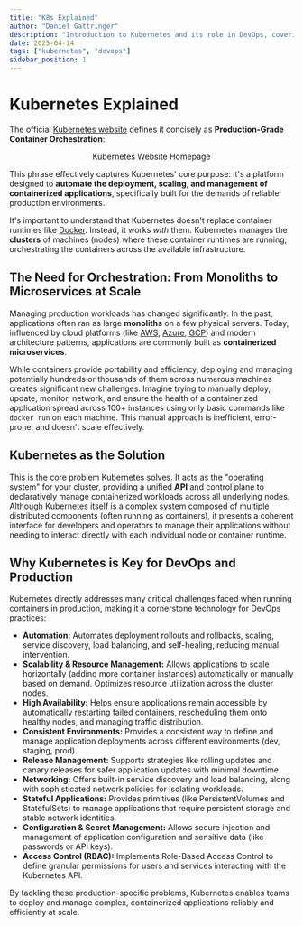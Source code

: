 ```yaml
---
title: "K8s Explained"
author: "Daniel Gattringer"
description: "Introduction to Kubernetes and its role in DevOps, covering container orchestration, benefits, and why it's key for production environments."
date: 2025-04-14
tags: ["kubernetes", "devops"]
sidebar_position: 1
---
```



# Kubernetes Explained

The official [Kubernetes website](https://kubernetes.io) defines it concisely as **Production-Grade Container Orchestration**:

<figure align="center">
<ThemedAsset
  lightSource={require('./assets/k8s-website.png').default}
  darkSource={require('./assets/k8s-website.png').default}
  className="themed-image"
  alt="Screenshot of the Kubernetes.io homepage showing the tagline Production-Grade Container Orchestration" />
  <figcaption>Kubernetes Website Homepage</figcaption>
</figure>

This phrase effectively captures Kubernetes' core purpose: it's a platform designed to **automate the deployment, scaling, and management of containerized applications**, specifically built for the demands of reliable production environments.

It's important to understand that Kubernetes doesn't replace container runtimes like [Docker](../docker/index.mdx). Instead, it works *with* them. Kubernetes manages the **clusters** of machines (nodes) where these container runtimes are running, orchestrating the containers across the available infrastructure.

## The Need for Orchestration: From Monoliths to Microservices at Scale

Managing production workloads has changed significantly. In the past, applications often ran as large **monoliths** on a few physical servers. Today, influenced by cloud platforms (like [AWS](https://aws.amazon.com), [Azure](https://azure.microsoft.com), [GCP](https://cloud.google.com)) and modern architecture patterns, applications are commonly built as **containerized microservices**.

While containers provide portability and efficiency, deploying and managing potentially hundreds or thousands of them across numerous machines creates significant new challenges. Imagine trying to manually deploy, update, monitor, network, and ensure the health of a containerized application spread across 100+ instances using only basic commands like `docker run` on each machine. This manual approach is inefficient, error-prone, and doesn't scale effectively.

## Kubernetes as the Solution

This is the core problem Kubernetes solves. It acts as the "operating system" for your cluster, providing a unified **API** and control plane to declaratively manage containerized workloads across all underlying nodes. Although Kubernetes itself is a complex system composed of multiple distributed components (often running as containers), it presents a coherent interface for developers and operators to manage their applications without needing to interact directly with each individual node or container runtime.

## Why Kubernetes is Key for DevOps and Production

Kubernetes directly addresses many critical challenges faced when running containers in production, making it a cornerstone technology for DevOps practices:

* **Automation:** Automates deployment rollouts and rollbacks, scaling, service discovery, load balancing, and self-healing, reducing manual intervention.
* **Scalability & Resource Management:** Allows applications to scale horizontally (adding more container instances) automatically or manually based on demand. Optimizes resource utilization across the cluster nodes.
* **High Availability:** Helps ensure applications remain accessible by automatically restarting failed containers, rescheduling them onto healthy nodes, and managing traffic distribution.
* **Consistent Environments:** Provides a consistent way to define and manage application deployments across different environments (dev, staging, prod).
* **Release Management:** Supports strategies like rolling updates and canary releases for safer application updates with minimal downtime.
* **Networking:** Offers built-in service discovery and load balancing, along with sophisticated network policies for isolating workloads.
* **Stateful Applications:** Provides primitives (like PersistentVolumes and StatefulSets) to manage applications that require persistent storage and stable network identities.
* **Configuration & Secret Management:** Allows secure injection and management of application configuration and sensitive data (like passwords or API keys).
* **Access Control (RBAC):** Implements Role-Based Access Control to define granular permissions for users and services interacting with the Kubernetes API.

By tackling these production-specific problems, Kubernetes enables teams to deploy and manage complex, containerized applications reliably and efficiently at scale.
